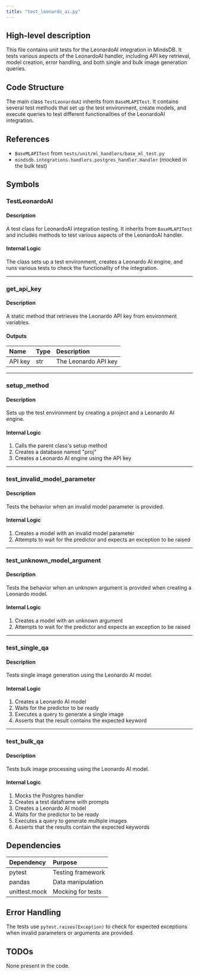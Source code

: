 ```yaml
---
title: "test_leonardo_ai.py"
---
```


## High-level description
This file contains unit tests for the LeonardoAI integration in MindsDB. It tests various aspects of the LeonardoAI handler, including API key retrieval, model creation, error handling, and both single and bulk image generation queries.

## Code Structure
The main class `TestLeonardoAI` inherits from `BaseMLAPITest`. It contains several test methods that set up the test environment, create models, and execute queries to test different functionalities of the LeonardoAI integration.

## References
- `BaseMLAPITest` from `tests/unit/ml_handlers/base_ml_test.py`
- `mindsdb.integrations.handlers.postgres_handler.Handler` (mocked in the bulk test)

## Symbols

### TestLeonardoAI
#### Description
A test class for LeonardoAI integration testing. It inherits from `BaseMLAPITest` and includes methods to test various aspects of the LeonardoAI handler.

#### Internal Logic
The class sets up a test environment, creates a Leonardo AI engine, and runs various tests to check the functionality of the integration.

___

### get_api_key
#### Description
A static method that retrieves the Leonardo API key from environment variables.

#### Outputs
| Name | Type | Description |
|:-----|:-----|:------------|
| API key | str | The Leonardo API key |

___

### setup_method
#### Description
Sets up the test environment by creating a project and a Leonardo AI engine.

#### Internal Logic
1. Calls the parent class's setup method
2. Creates a database named "proj"
3. Creates a Leonardo AI engine using the API key

___

### test_invalid_model_parameter
#### Description
Tests the behavior when an invalid model parameter is provided.

#### Internal Logic
1. Creates a model with an invalid model parameter
2. Attempts to wait for the predictor and expects an exception to be raised

___

### test_unknown_model_argument
#### Description
Tests the behavior when an unknown argument is provided when creating a Leonardo model.

#### Internal Logic
1. Creates a model with an unknown argument
2. Attempts to wait for the predictor and expects an exception to be raised

___

### test_single_qa
#### Description
Tests single image generation using the Leonardo AI model.

#### Internal Logic
1. Creates a Leonardo AI model
2. Waits for the predictor to be ready
3. Executes a query to generate a single image
4. Asserts that the result contains the expected keyword

___

### test_bulk_qa
#### Description
Tests bulk image processing using the Leonardo AI model.

#### Internal Logic
1. Mocks the Postgres handler
2. Creates a test dataframe with prompts
3. Creates a Leonardo AI model
4. Waits for the predictor to be ready
5. Executes a query to generate multiple images
6. Asserts that the results contain the expected keywords

## Dependencies
| Dependency | Purpose |
|:-----------|:--------|
| pytest | Testing framework |
| pandas | Data manipulation |
| unittest.mock | Mocking for tests |

## Error Handling
The tests use `pytest.raises(Exception)` to check for expected exceptions when invalid parameters or arguments are provided.

## TODOs
None present in the code.
